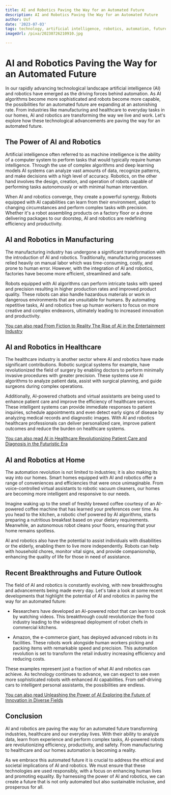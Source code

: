 ```yaml
---
title: AI and Robotics Paving the Way for an Automated Future
description: AI and Robotics Paving the Way for an Automated Future
author: Usf
date: '2023-07-03'
tags: technology, artificial intelligence, robotics, automation, future
imageUrl: /pixa/20230726210910.jpg

---
```

# AI and Robotics Paving the Way for an Automated Future

In our rapidly  advancing technological landscape artificial  intelligence (AI) and robotics have emerged as the driving forces behind automation. As AI algorithms become more  sophisticated and robots become more  capable, the possibilities for an automated future are expanding at an astonishing rate. From industries  like manufacturing and healthcare to everyday tasks  in our homes, AI and robotics are transforming the way we live and work. Let's explore how these technological advancements are paving the way for an automated  future.

## The Power of AI and Robotics

Artificial intelligence often referred to as  machine intelligence is the ability of a computer system to perform  tasks that would typically require human intelligence. Through the use of complex algorithms and  deep learning models AI systems can analyze vast amounts of  data, recognize patterns, and make decisions with a high  level of accuracy. Robotics, on the other hand involves the  design, creation, and operation of robots capable of performing tasks autonomously or with minimal human intervention.

When AI and robotics converge, they create a powerful synergy. Robots equipped  with AI capabilities can learn  from their environment, adapt to changing circumstances and perform  complex  tasks with precision. Whether it's a robot assembling products on a factory floor or a drone  delivering packages to our doorstep, AI and robotics are redefining efficiency  and productivity.

## AI and Robotics in  Manufacturing

The manufacturing industry has undergone  a  significant transformation with the introduction of AI and robotics.  Traditionally, manufacturing processes relied heavily  on  manual labor which was time-consuming, costly,  and prone to human error. However, with the integration of  AI and robotics, factories have become more efficient, streamlined and safe.

Robots equipped with AI algorithms can perform intricate tasks with speed and precision resulting in  higher production rates and improved product quality. These robots can  also handle  hazardous  materials or work in  dangerous environments that are  unsuitable for humans. By automating repetitive tasks, AI and robotics free up human workers to  focus on more creative and complex endeavors, ultimately  leading to increased  innovation and productivity.

[You can also read From Fiction to Reality The  Rise of AI in the  Entertainment Industry](From%20Fiction%20to%20Reality%20The%20Rise%20of%20AI%20in%20the%20Entertainment%20Industry)


##  AI and Robotics  in Healthcare

The healthcare industry is another sector where  AI and  robotics have made significant  contributions. Robotic surgical systems for example,  have revolutionized the field of surgery by enabling doctors to perform minimally invasive procedures with greater  precision. These systems use AI algorithms to  analyze patient data, assist with  surgical  planning, and guide surgeons during complex operations.

Additionally, AI-powered chatbots and virtual  assistants are being used to enhance patient care  and improve  the efficiency  of healthcare services. These intelligent systems can provide immediate responses to patient inquiries, schedule appointments  and even detect early signs of disease by analyzing medical records and diagnostic images. With AI and robotics healthcare  professionals can deliver personalized care, improve patient outcomes and reduce the burden on healthcare systems.

[You can also  read AI in Healthcare Revolutionizing Patient Care and Diagnosis in the Futuristic Era](AI%20in%20Healthcare%20Revolutionizing%20Patient%20Care%20and%20Diagnosis%20in%20the%20Futuristic%20Era)


## AI and Robotics at Home

The automation revolution is not limited to industries; it is also making its way into our  homes. Smart homes equipped with AI and robotics offer a range of  conveniences and efficiencies that were once unimaginable. From voice-controlled virtual assistants to robotic vacuum cleaners, our homes are becoming more intelligent and responsive to our needs.

Imagine waking up to the smell of  freshly brewed coffee courtesy  of  an AI-powered coffee  machine that has learned your preferences over time. As  you head to the kitchen, a robotic  chef powered by AI algorithms, starts preparing a nutritious breakfast based on your dietary requirements. Meanwhile, an autonomous robot cleans your floors, ensuring that your home  remains spotless.

AI and robotics also have the potential to assist individuals with disabilities or the elderly, enabling them to live more independently. Robots can help with household chores, monitor vital signs, and provide companionship, enhancing the quality of life for those in need of assistance.

## Recent Breakthroughs and  Future Outlook

The field of  AI and robotics is constantly evolving, with new breakthroughs  and  advancements being made every day. Let's take a look  at some recent developments that highlight the potential of AI and robotics in paving the way for an automated future:

- Researchers have developed an AI-powered robot that can learn to cook by watching  videos. This breakthrough could revolutionize the food industry leading  to  the  widespread deployment of robot chefs in commercial kitchens.

- Amazon, the e-commerce giant, has deployed advanced  robots in its facilities. These robots work alongside  human workers picking and packing  items with remarkable speed and precision. This automation revolution is set to transform the  retail  industry increasing efficiency and reducing costs.

These examples represent just a fraction of  what AI and robotics can  achieve. As technology  continues to advance, we can expect to  see even more sophisticated robots with enhanced AI capabilities. From self-driving cars to intelligent personal assistants, the possibilities are  endless.

[You can also read Unleashing the Power of AI Exploring the Future of  Innovation in  Diverse Fields](Unleashing%20the%20Power%20of%20AI%20Exploring%20the%20Future%20of%20Innovation%20in%20Diverse%20Fields)


## Conclusion

AI  and robotics are paving the way for an automated future transforming industries, healthcare and our everyday  lives. With their ability  to analyze data, learn from experience and perform complex tasks, AI-powered robots are revolutionizing efficiency, productivity, and  safety. From manufacturing to healthcare and our homes automation is becoming a reality.

As we embrace this automated future it is  crucial to address the ethical and societal implications of AI and robotics. We must ensure that these  technologies are used responsibly, with a focus on enhancing  human lives and promoting equality. By harnessing  the power of AI and robotics, we can create a  future that is not only automated but also sustainable inclusive, and prosperous for all.